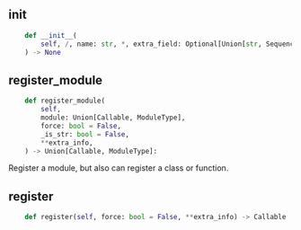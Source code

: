
## __init__

```python
    def __init__(
        self, /, name: str, *, extra_field: Optional[Union[str, Sequence[str]]] = None
    ) -> None
```


## register_module



```python
    def register_module(
        self,
        module: Union[Callable, ModuleType],
        force: bool = False,
        _is_str: bool = False,
        **extra_info,
    ) -> Union[Callable, ModuleType]:
```

Register a module, but also can register a class or function.

## register
```python
    def register(self, force: bool = False, **extra_info) -> Callable
```

